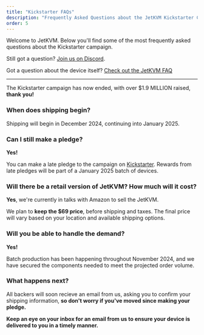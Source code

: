 ```yaml
---
title: "Kickstarter FAQs"
description: "Frequently Asked Questions about the JetKVM Kickstarter Campaign"
order: 5
---
```


Welcome to JetKVM. Below you'll find some of the most frequently asked questions about the Kickstarter campaign.

Still got a question? [Join us on Discord](https://jetkvm.com/discord).

Got a question about the device itself? [Check out the JetKVM FAQ](faq)

--- 

The Kickstarter campaign has now ended, with over $1.9 MILLION raised, **thank you!**

### When does shipping begin?

Shipping will begin in December 2024, continuing into January 2025.

### Can I still make a pledge?

**Yes!**

You can make a late pledge to the campaign on [Kickstarter](https://www.kickstarter.com/projects/jetkvm/jetkvm?ref=5sxcqi).
Rewards from late pledges will be part of a January 2025 batch of devices.

### Will there be a retail version of JetKVM? How much will it cost?

**Yes**, we're currently in talks with Amazon to sell the JetKVM. 

We plan to **keep the $69 price**, before shipping and taxes. 
The final price will vary based on your location and available shipping options.

### Will you be able to handle the demand?

**Yes!**

Batch production has been happening throughout November 2024, and we have secured the components needed to meet the
projected order volume.

### What happens next?

All backers will soon recieve an email from us, asking you to confirm your shipping information, **so don't worry if
you've moved since making your pledge.**

**Keep an eye on your inbox for an email from us to ensure your device is delivered to you in a timely manner.**